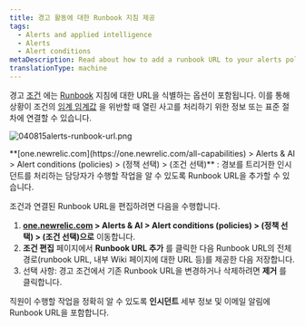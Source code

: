 ```yaml
---
title: 경고 활동에 대한 Runbook 지침 제공
tags:
  - Alerts and applied intelligence
  - Alerts
  - Alert conditions
metaDescription: Read about how to add a runbook URL to your alerts policy condtion.
translationType: machine
---
```



경고 [조건](/docs/alerts/new-relic-alerts-beta/configuring-alert-policies/define-alert-conditions) 에는 [Runbook](/docs/using-new-relic/welcome-new-relic/get-started/glossary#alert-runbook) 지침에 대한 URL을 식별하는 옵션이 포함됩니다. 이를 통해 상황이 조건의 [임계 임계값](/docs/alerts/new-relic-alerts-beta/configuring-alert-policies/define-thresholds-trigger-alert) 을 위반할 때 열린 사고를 처리하기 위한 정보 또는 표준 절차에 연결할 수 있습니다.

<img
  title="040815alerts-runbook-url.png"
  alt="040815alerts-runbook-url.png"
  src={accountsAlertsRunbook}
/>

<figcaption>
  **[one.newrelic.com](https://one.newrelic.com/all-capabilities) > Alerts & AI > Alert conditions (policies) > (정책 선택) > (조건 선택)** : 경보를 트리거한 인시던트를 처리하는 담당자가 수행할 작업을 알 수 있도록 Runbook URL을 추가할 수 있습니다.
</figcaption>

조건과 연결된 Runbook URL을 편집하려면 다음을 수행합니다.

1. **[one.newrelic.com](https://one.newrelic.com/all-capabilities) > Alerts & AI > Alert conditions (policies) > (정책 선택) > (조건 선택)으로** 이동합니다.
2. **조건 편집** 페이지에서 **Runbook URL 추가** 를 클릭한 다음 Runbook URL의 전체 경로(runbook URL, 내부 Wiki 페이지에 대한 URL 등)를 제공한 다음 저장합니다.
3. 선택 사항: 경고 조건에서 기존 Runbook URL을 변경하거나 삭제하려면 **제거** 를 클릭합니다.

직원이 수행할 작업을 정확히 알 수 있도록 **인시던트** 세부 정보 및 이메일 알림에 Runbook URL을 포함합니다.